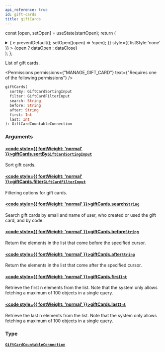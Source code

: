 ```yaml
---
api_reference: true
id: gift-cards
title: giftCards
---
```






const [open, setOpen] = useState(startOpen);
return (
<details {...(open ? { open: true } : {})} className="details" style={{ border:'none', boxShadow:'none', background:'var(--ifm-background-color)' }}>
<summary
onClick={(e) => {
e.preventDefault();
setOpen((open) => !open);
}}
style={{ listStyle:'none' }} >
{open ? dataOpen : dataClose}
</summary>
{open && children}
</details>
);
};

List of gift cards.


<Permissions permissions={"MANAGE_GIFT_CARD"} text={"Requires one of the following permissions"} />


```graphql
giftCards(
  sortBy: GiftCardSortingInput
  filter: GiftCardFilterInput
  search: String
  before: String
  after: String
  first: Int
  last: Int
): GiftCardCountableConnection
```

### Arguments

#### [<code style={{ fontWeight: 'normal' }}>giftCards.<b>sortBy</b></code>](#)<Bullet />[`GiftCardSortingInput`](../../../api-reference/gift-cards/inputs/gift-card-sorting-input.mdx) <Badge class="badge badge--secondary" text="input"/> <Badge class="badge badge--secondary" text="gift-cards"/>

Sort gift cards.

#### [<code style={{ fontWeight: 'normal' }}>giftCards.<b>filter</b></code>](#)<Bullet />[`GiftCardFilterInput`](../../../api-reference/gift-cards/inputs/gift-card-filter-input.mdx) <Badge class="badge badge--secondary" text="input"/> <Badge class="badge badge--secondary" text="gift-cards"/>

Filtering options for gift cards.

#### [<code style={{ fontWeight: 'normal' }}>giftCards.<b>search</b></code>](#)<Bullet />[`String`](../../../api-reference/miscellaneous/scalars/string.mdx) <Badge class="badge badge--secondary" text="scalar"/> <Badge class="badge badge--secondary" text="miscellaneous"/>

Search gift cards by email and name of user, who created or used the gift card, and by code.

#### [<code style={{ fontWeight: 'normal' }}>giftCards.<b>before</b></code>](#)<Bullet />[`String`](../../../api-reference/miscellaneous/scalars/string.mdx) <Badge class="badge badge--secondary" text="scalar"/> <Badge class="badge badge--secondary" text="miscellaneous"/>

Return the elements in the list that come before the specified cursor.

#### [<code style={{ fontWeight: 'normal' }}>giftCards.<b>after</b></code>](#)<Bullet />[`String`](../../../api-reference/miscellaneous/scalars/string.mdx) <Badge class="badge badge--secondary" text="scalar"/> <Badge class="badge badge--secondary" text="miscellaneous"/>

Return the elements in the list that come after the specified cursor.

#### [<code style={{ fontWeight: 'normal' }}>giftCards.<b>first</b></code>](#)<Bullet />[`Int`](../../../api-reference/miscellaneous/scalars/int.mdx) <Badge class="badge badge--secondary" text="scalar"/> <Badge class="badge badge--secondary" text="miscellaneous"/>

Retrieve the first n elements from the list. Note that the system only allows fetching a maximum of 100 objects in a single query.

#### [<code style={{ fontWeight: 'normal' }}>giftCards.<b>last</b></code>](#)<Bullet />[`Int`](../../../api-reference/miscellaneous/scalars/int.mdx) <Badge class="badge badge--secondary" text="scalar"/> <Badge class="badge badge--secondary" text="miscellaneous"/>

Retrieve the last n elements from the list. Note that the system only allows fetching a maximum of 100 objects in a single query.

### Type

#### [`GiftCardCountableConnection`](../../../api-reference/gift-cards/objects/gift-card-countable-connection.mdx) <Badge class="badge badge--secondary" text="object"/> <Badge class="badge badge--secondary" text="gift-cards"/>

